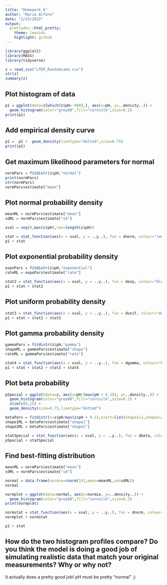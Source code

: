 ```yaml
---
title: "Homework 6"
author: "Maria Alfaro"
date: "2/23/2022"
output:
  prettydoc::html_pretty:
    theme: leonids
    highlight: github
---
```


```r
library(ggplot2)
library(MASS)
library(tidyverse)

z = read_csv("LTER_RandomLake.csv")
str(z)
summary(z)

```

## Plot histogram of data
```r
p1 = ggplot(data=z[which(z$pH>-900),], aes(x=pH, y=..density..)) +
  geom_histogram(color="grey60",fill="cornsilk",size=0.2) 
print(p1)
```
## Add empirical density curve
```r
p1 =  p1 +  geom_density(linetype="dotted",size=0.75)
print(p1)
```
## Get maximum likelihood parameters for normal
```r
normPars = fitdistr(z$pH,"normal")
print(normPars)
str(normPars)
normPars$estimate["mean"]
```
## Plot normal probability density
```r
meanML = normPars$estimate["mean"]
sdML = normPars$estimate["sd"]

xval = seq(0,max(z$pH),len=length(z$pH))

stat = stat_function(aes(x = xval, y = ..y..), fun = dnorm, colour="red", n = length(z$pH), args = list(mean = meanML, sd = sdML))
p1 + stat
```
## Plot exponential probability density
```r
expoPars = fitdistr(z$pH,"exponential")
rateML = expoPars$estimate["rate"]

stat2 = stat_function(aes(x = xval, y = ..y..), fun = dexp, colour="blue", n = length(z$pH), args = list(rate=rateML))
p1 + stat + stat2
```
## Plot uniform probability density
```r
stat3 = stat_function(aes(x = xval, y = ..y..), fun = dunif, colour="darkgreen", n = length(z$pH), args = list(min=min(z$pH), max=max(z$pH)))
p1 + stat + stat2 + stat3
```
## Plot gamma probability density
```r
gammaPars = fitdistr(z$pH,"gamma")
shapeML = gammaPars$estimate["shape"]
rateML = gammaPars$estimate["rate"]

stat4 = stat_function(aes(x = xval, y = ..y..), fun = dgamma, colour="brown", n = length(z$pH), args = list(shape=shapeML, rate=rateML))
p1 + stat + stat2 + stat3 + stat4
```
## Plot beta probability
```r
pSpecial = ggplot(data=z, aes(x=pH/(max(pH + 0.1)), y=..density..)) +
  geom_histogram(color="grey60",fill="cornsilk",size=0.2) + 
  xlim(c(0,1)) +
  geom_density(size=0.75,linetype="dotted")

betaPars = fitdistr(x=z$pH/max(z$pH + 0.1),start=list(shape1=1,shape2=2),"beta")
shape1ML = betaPars$estimate["shape1"]
shape2ML = betaPars$estimate["shape2"]

statSpecial = stat_function(aes(x = xval, y = ..y..), fun = dbeta, colour="orchid", n = length(z$pH), args = list(shape1=shape1ML,shape2=shape2ML))
pSpecial + statSpecial

```

## Find best-fitting distribution
```r
meanML = normPars$estimate["mean"]
sdML = normPars$estimate["sd"]

normal = data.frame(normie=rnorm(181,mean=meanML,sd=sdML))
normal

normplot = ggplot(data=normal, aes(x=normie, y=..density..)) +
  geom_histogram(color="grey60",fill="cornsilk",size=0.2) 
print(normplot)

normstat = stat_function(aes(x = xval, y = ..y..), fun = dnorm, colour="red", n = length(normal$normie), args = list(mean = meanML, sd = sdML))
normplot + normstat

p1 + stat

```

## How do the two histogram profiles compare? Do you think the model is doing a good job of simulating realistic data that match your original measurements? Why or why not?

It actually does a pretty good job! pH must be pretty "normal" ;)

